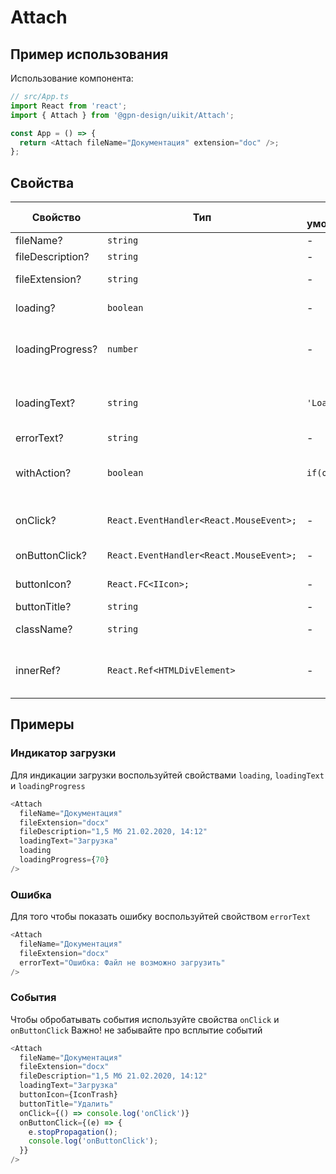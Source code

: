 
# Attach

## Пример использования

Использование компонента:

```ts
// src/App.ts
import React from 'react';
import { Attach } from '@gpn-design/uikit/Attach';

const App = () => {
  return <Attach fileName="Документация" extension="doc" />;
};
```

## Свойства

<!-- props:start -->

| Свойство         | Тип                                     | По умолчанию  | Описание                                     |
| ---------------- | --------------------------------------- | ------------- | -------------------------------------------- |
| fileName?        | `string`                                | -             | Имя файла                                    |
| fileDescription? | `string`                                | -             | Описание файла                               |
| fileExtension?   | `string`                                | -             | Расширение файла                             |
| loading?         | `boolean`                               | -             | Индикация загрузки                           |
| loadingProgress? | `number`                                | -             | Указывает прогресс индикации загрузки        |
| loadingText?     | `string`                                | `'Loading'`   | Указывает прогресс индикации загрузки        |
| errorText?       | `string`                                | -             | Текст ошибки                                 |
| withAction?      | `boolean`                               | `if(onClick)` | Модификатор добавляющий эфект наведения мыши |
| onClick?         | `React.EventHandler<React.MouseEvent>;` | -             | Событие клика на корнивом элементе           |
| onButtonClick?   | `React.EventHandler<React.MouseEvent>;` | -             | Событие клика на кнопке                      |
| buttonIcon?      | `React.FC<IIcon>;`                      | -             | Иконка на кнопке                             |
| buttonTitle?     | `string`                                | -             | title кнопки                                 |
| className?       | `string`                                | -             | Дополнительный класс                         |
| innerRef?        | `React.Ref<HTMLDivElement>`             | -             | Ссылка на корневой DOM элемент компонента    |

<!-- props:end -->

## Примеры

### Индикатор загрузки

Для индикации загрузки воспользуйтей свойствами `loading`, `loadingText` и `loadingProgress`

```ts
<Attach
  fileName="Документация"
  fileExtension="docx"
  fileDescription="1,5 Mб 21.02.2020, 14:12"
  loadingText="Загрузка"
  loading
  loadingProgress={70}
/>
```

<AttachExampleLoading />

### Ошибка

Для того чтобы показать ошибку воспользуйтей свойством `errorText`

```ts
<Attach
  fileName="Документация"
  fileExtension="docx"
  errorText="Ошибка: Файл не возможно загрузить"
/>
```

<AttachExampleError />

### События

Чтобы обробатывать события используйте свойства `onClick` и `onButtonClick`
Важно! не забывайте про всплытие событий

```ts
<Attach
  fileName="Документация"
  fileExtension="docx"
  fileDescription="1,5 Mб 21.02.2020, 14:12"
  loadingText="Загрузка"
  buttonIcon={IconTrash}
  buttonTitle="Удалить"
  onClick={() => console.log('onClick')}
  onButtonClick={(e) => {
    e.stopPropagation();
    console.log('onButtonClick');
  }}
/>
```

<AttachExampleEvents />
